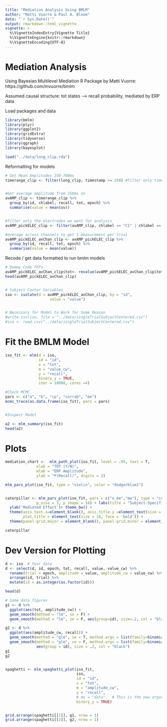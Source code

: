 ```yaml
---
title: "Mediation Analysis Using BMLM"
author: "Matti Vuorre & Paul A. Bloom"
date: "`r Sys.Date()`"
output: rmarkdown::html_vignette
vignette: >
  %\VignetteIndexEntry{Vignette Title}
  %\VignetteEngine{knitr::rmarkdown}
  %\VignetteEncoding{UTF-8}
---
```


# Mediation Analysis

Using Bayesian Multilevel Mediation
R Package by Matti Vuorre: https://github.com/mvuorre/bmlm

Assumed causal structure: tot states --> recall probability, mediated by ERP data



Load packages and data
```r

library(bmlm)
library(plyr)
library(ggplot2)
library(gridExtra)
library(tidyverse)
library(qgraph)
library(bayesplot)

load("../data/long_clip.rda")

```

Reformatting for models

```r

# Get Mean Amplitudes 250-700ms
timerange_clip <- filter(long_clip, timestamp >= 250) #filter only timestamps after 250ms


#Get average amplitude from 250ms on
avAMP_clip <- timerange_clip %>%
  group_by(id, chlabel, recall, tot, epoch) %>%
  summarise(value = mean(uv))


#filter only the electrodes we want for analysis
avAMP_pickELEC_clip <- filter(avAMP_clip, chlabel == "C1" | chlabel == "C2" | chlabel == "Cz" | chlabel == "CP1" | chlabel == "CP2" | chlabel == "CPz" | chlabel == "P1" | chlabel == "P2" | chlabel == "Pz")

#average across channels to get 1 measurement per trial
avAMP_pickELEC_avChan_clip <- avAMP_pickELEC_clip %>%
  group_by(id, recall, tot, epoch) %>%
  summarise(value = mean(value))


```

Recode / get data formatted to run bmlm models
```r
# Dummy Code TOTs 
avAMP_pickELEC_avChan_clip$tot<- revalue(avAMP_pickELEC_avChan_clip$tot, c("yes"="1", "no"="0"))
head(avAMP_pickELEC_avChan_clip)


# Subject Center Variables 
iso <- isolate(d = avAMP_pickELEC_avChan_clip, by = "id",
                    value = "value")


# Necessary for Model to Work for Some Reason 
#write.csv(iso, file = "../data/singleTrialSubjectCentered.csv")
#iso <- read.csv("../data/singleTrialSubjectCentered.csv")


```



# Fit the BMLM Model
```r
iso_fit <- mlm(d = iso,
               id = "id",
               x = "tot",
               m = "value_cw",
               y = "recall", 
               binary_y = TRUE,
               iter = 10000, cores =4)

#Check MCMC
pars <- c("a", "b", "cp", "corrab", "me")
mcmc_trace(as.data.frame(iso_fit), pars = pars)


#Inspect Model

a2 <- mlm_summary(iso_fit)
head(a2)


```

# Plots 
```r
mediation_chart <-  mlm_path_plot(iso_fit, level = .95, text = T,
              xlab = "TOT (Y/N)",
              mlab = "ERP Amplitude",
              ylab = "P(Recall)", digits = 2)

mlm_pars_plot(iso_fit, type = "violin", color = "dodgerblue2")


caterpillar <- mlm_pars_plot(iso_fit, pars = c("u_me","me"), type = "coef", level = .95,
              p_size = 3, p_shape = 18) + labs(title = "Subject-Specific Mediated Effects", x = 'Subject') +
  ylab('Mediated Effect')+ theme_bw() + 
  theme(axis.text.x=element_blank(), axis.title.y =element_text(size = 14), axis.title.x =element_text(size = 14),
        plot.title = element_text(size = 16, face = 'bold')) + 
  theme(panel.grid.major = element_blank(), panel.grid.minor = element_blank())

caterpillar


```


# Dev Version for Plotting
```r

d <- iso  # Your data
d <- select(d, id, epoch, tot, recall, value, value_cw) %>% 
  rename(trial = epoch, amplitude = value, amplitude_cw = value_cw) %>% 
  arrange(id, trial) %>% 
  mutate(id = as.integer(as.factor(id)))

head(d)

# Some data figures
g1 <- d %>% 
  ggplot(aes(tot, amplitude_cw)) +
  geom_smooth(method = "lm", se = F) +
  geom_smooth(method = "lm", se = F, aes(group=id), size=.2, col = "black")

g2 <- d %>% 
  ggplot(aes(amplitude_cw, recall)) +
  geom_smooth(method = "glm", se = T, method.args = list(family=binomial())) +
  geom_smooth(method = "glm", se = F, method.args = list(family=binomial()),
              aes(group = id), size = .2, col = "black")
g1
g2


spaghetti <- mlm_spaghetti_plot(iso_fit, 
                                iso, 
                                id = "id", 
                                x = "tot", 
                                m = "amplitude_cw", 
                                y = "recall", 
                                # mx = "data",  # This is the new argument
                                binary_y = TRUE)


grid.arrange(spaghetti[[1]], g1, nrow = 1)
grid.arrange(spaghetti[[2]], g2, nrow = 1)
```
